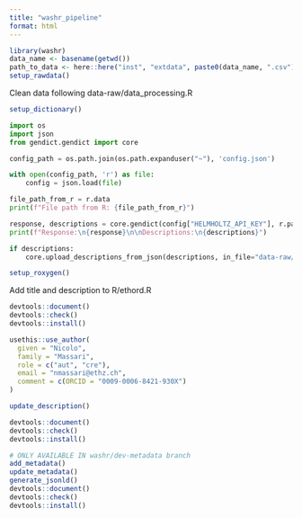 ```yaml
---
title: "washr_pipeline"
format: html
---
```


```r
library(washr)
data_name <- basename(getwd())
path_to_data <- here::here("inst", "extdata", paste0(data_name, ".csv"))
setup_rawdata()
```

Clean data following data-raw/data_processing.R

```r
setup_dictionary()
```
```python
import os
import json
from gendict.gendict import core

config_path = os.path.join(os.path.expanduser("~"), 'config.json')

with open(config_path, 'r') as file:
    config = json.load(file)

file_path_from_r = r.data
print(f"File path from R: {file_path_from_r}")

response, descriptions = core.gendict(config["HELMHOLTZ_API_KEY"], r.path_to_data, max_unique_values=7, model=1, temperature=0, top_p=0.5, max_tokens=999, return_response=True)
print(f"Response:\n{response}\n\nDescriptions:\n{descriptions}")

if descriptions:
    core.upload_descriptions_from_json(descriptions, in_file="data-raw/dictionary.csv")
```

```r
setup_roxygen()
```

Add title and description to R/ethord.R
```r
devtools::document()
devtools::check()
devtools::install()
```
```r
usethis::use_author(
  given = "Nicolo", 
  family = "Massari", 
  role = c("aut", "cre"), 
  email = "nmassari@ethz.ch",
  comment = c(ORCID = "0009-0006-8421-930X")
)
```
```r
update_description()
```
```r
devtools::document()
devtools::check()
devtools::install()
```
```r
# ONLY AVAILABLE IN washr/dev-metadata branch
add_metadata()
update_metadata()
generate_jsonld()
devtools::document()
devtools::check()
devtools::install()
```